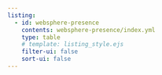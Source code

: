 ```yaml
---
listing: 
  - id: websphere-presence
    contents: websphere-presence/index.yml
    type: table
    # template: listing_style.ejs
    filter-ui: false
    sort-ui: false
---
```

:::{#websphere-presence}
:::
